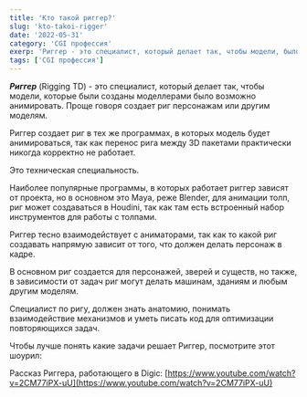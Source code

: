 ```yaml
---
title: 'Кто такой риггер?'
slug: 'kto-takoi-rigger'
date: '2022-05-31'
category: 'CGI профессия'
exerp: 'Риггер - это специалист, который делает так, чтобы модели, было возможно анимировать...'
tags: ['CGI профессия']
---
```

***Риггер*** (Rigging TD) - это специалист, который делает так, чтобы модели, которые были созданы моделлерами было возможно анимировать. Проще говоря создает риг персонажам или другим моделям.


Риггер создает риг в тех же программах, в которых модель будет анимироваться, так как перенос рига между 3D пакетами практически никогда корректно не работает.


Это техническая специальность.

Наиболее популярные программы, в которых работает риггер зависят от проекта, но в основном это Maya, реже Blender, для анимации толп, риг может создаваться в Houdini, так как там есть встроенный набор инструментов для работы с толпами.


Риггер тесно взаимодействует с аниматорами, так как то какой риг создавать напрямую зависит от того, что должен делать персонаж в кадре.


В основном риг создается для персонажей, зверей и существ, но также, в зависимости от задач риг могут делать машинам, зданиям и любым другим моделям.


Специалист по ригу, должен знать анатомию, понимать взаимодействие механизмов и уметь писать код для оптимизации повторяющихся задач.


Чтобы лучше понять какие задачи решает Риггер, посмотрите этот шоурил:
<VideoYoutube id="3e9MCAlOj_4" />

Рассказ Риггера, работающего в Digic:
[https://www.youtube.com/watch?v=2CM77iPX-uU](https://www.youtube.com/watch?v=2CM77iPX-uU)